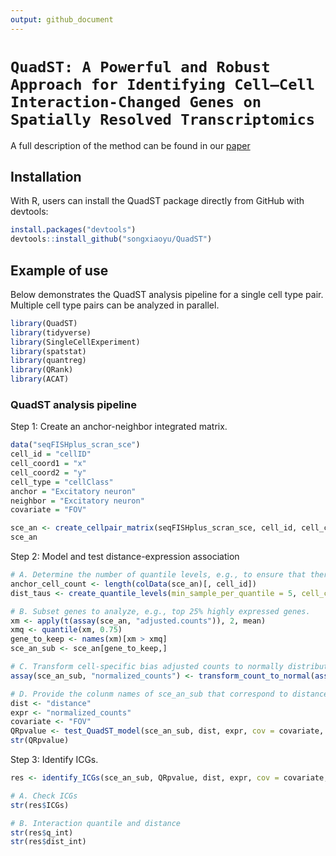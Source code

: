 ```yaml
---
output: github_document
---
```

# `QuadST: A Powerful and Robust Approach for Identifying Cell–Cell Interaction-Changed Genes on Spatially Resolved Transcriptomics`

A full description of the method can be found in our [paper](https://doi.org/10.1101/2023.12.04.570019)

## Installation

With R, users can install the QuadST package directly from GitHub with devtools:
```r
install.packages("devtools")
devtools::install_github("songxiaoyu/QuadST")
```

## Example of use


Below demonstrates the QuadST analysis pipeline for a single cell type pair. Multiple cell type pairs can be analyzed in parallel.

```r
library(QuadST)
library(tidyverse)
library(SingleCellExperiment)
library(spatstat)
library(quantreg)
library(QRank)
library(ACAT)
```

### QuadST analysis pipeline
Step 1: Create an anchor-neighbor integrated matrix.
```r
data("seqFISHplus_scran_sce")
cell_id = "cellID"
cell_coord1 = "x"
cell_coord2 = "y"
cell_type = "cellClass"
anchor = "Excitatory neuron"
neighbor = "Excitatory neuron"
covariate = "FOV"

sce_an <- create_cellpair_matrix(seqFISHplus_scran_sce, cell_id, cell_coord1, cell_coord2, cell_type, anchor, neighbor, cov=covariate)
sce_an
```

Step 2: Model and test distance-expression association
```r
# A. Determine the number of quantile levels, e.g., to ensure that there are at least 5 samples in each quantile level.
anchor_cell_count <- length(colData(sce_an)[, cell_id])
dist_taus <- create_quantile_levels(min_sample_per_quantile = 5, cell_count = anchor_cell_count, max_default = 49)

# B. Subset genes to analyze, e.g., top 25% highly expressed genes.
xm <- apply(t(assay(sce_an, "adjusted.counts")), 2, mean)
xmq <- quantile(xm, 0.75)
gene_to_keep <- names(xm)[xm > xmq]
sce_an_sub <- sce_an[gene_to_keep,]

# C. Transform cell-specific bias adjusted counts to normally distributed values.
assay(sce_an_sub, "normalized_counts") <- transform_count_to_normal(assay(sce_an_sub, "adjusted.counts"))

# D. Provide the colunm names of sce_an_sub that correspond to distance, expression values, and covariates to be used for analysis.
dist <- "distance"
expr <- "normalized_counts"
covariate <- "FOV"
QRpvalue <- test_QuadST_model(sce_an_sub, dist, expr, cov = covariate, tau = dist_taus)
str(QRpvalue)
```

Step 3: Identify ICGs.
```r
res <- identify_ICGs(sce_an_sub, QRpvalue, dist, expr, cov = covariate, tau = dist_taus, p_thres = 0.05, fdr = 0.1, ABconst = 0.1)

# A. Check ICGs
str(res$ICGs)

# B. Interaction quantile and distance
str(res$q_int)
str(res$dist_int)
```
